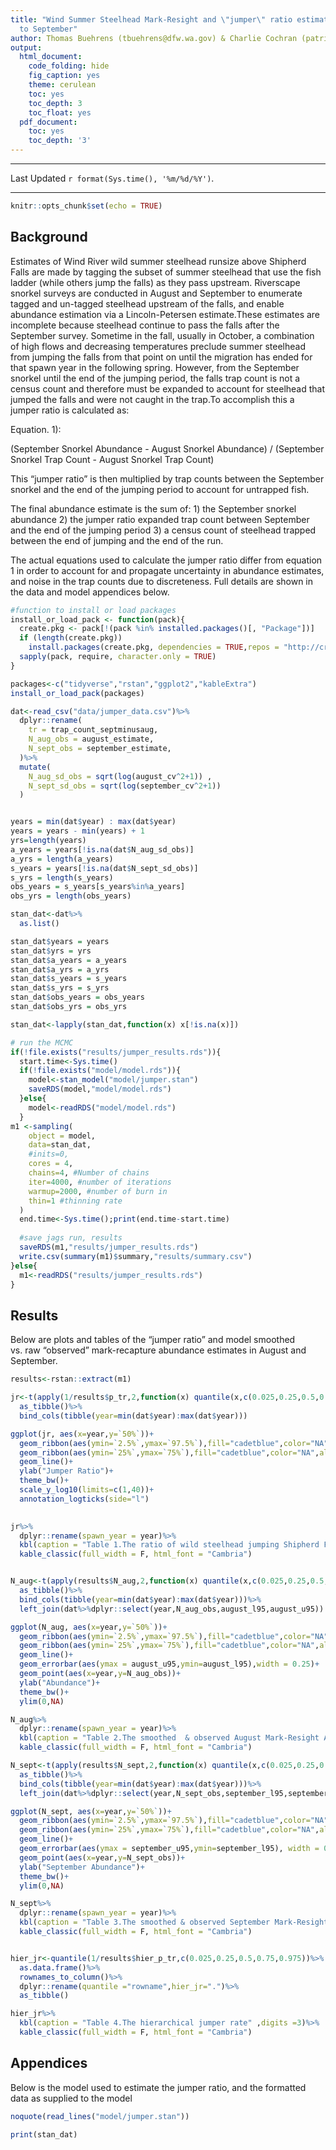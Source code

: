 ```yaml
---
title: "Wind Summer Steelhead Mark-Resight and \"jumper\" ratio estimates from August
  to September"
author: Thomas Buehrens (tbuehrens@dfw.wa.gov) & Charlie Cochran (patrick.cochran@dfw.wa.gov)
output:
  html_document:
    code_folding: hide
    fig_caption: yes
    theme: cerulean
    toc: yes
    toc_depth: 3
    toc_float: yes
  pdf_document:
    toc: yes
    toc_depth: '3'
---
```

<script>
   $(document).ready(function() {
     $head = $('#header');
     $head.prepend('<img src=\"https://privatelands.wdfw.wa.gov/wdfwlogo_clrnotxt.png"\" style=\"float: right;width: 150px;\"/>')
   });
</script>

***

Last Updated `r format(Sys.time(), '%m/%d/%Y')`.

***

```r
knitr::opts_chunk$set(echo = TRUE)
```

## Background
Estimates of Wind River wild summer steelhead runsize above Shipherd Falls are made by tagging the subset of summer steelhead that use the fish ladder (while others jump the falls) as they pass upstream. Riverscape snorkel surveys are conducted in August and September to enumerate tagged and un-tagged steelhead upstream of the falls, and enable abundance estimation via a Lincoln-Petersen estimate.These estimates are incomplete because steelhead continue to pass the falls after the September survey. Sometime in the fall, usually in October, a combination of high flows and decreasing temperatures preclude summer steelhead from jumping the falls from that point on until the migration has ended for that spawn year in the following spring. However, from the September snorkel until the end of the jumping period, the falls trap count is not a census count and therefore must be expanded to account for steelhead that jumped the falls and were not caught in the trap.To accomplish this a jumper ratio is calculated as:

Equation. 1):

(September Snorkel Abundance - August Snorkel Abundance) / (September Snorkel Trap Count - August Snorkel Trap Count)

This "jumper ratio" is then multiplied by trap counts between the September snorkel and the end of the jumping period to account for untrapped fish.

The final abundance estimate is the sum of:
1) the September snorkel abundance
2) the jumper ratio expanded trap count between September and the end of the jumping period
3) a census count of steelhead trapped between the end of jumping and the end of the run.

The actual equations used to calculate the jumper ratio differ from equation 1 in order to account for and propagate uncertainty in abundance estimates, and noise in the trap counts due to discreteness. Full details are shown in the data and model appendices below.
```r
#function to install or load packages
install_or_load_pack <- function(pack){
  create.pkg <- pack[!(pack %in% installed.packages()[, "Package"])]
  if (length(create.pkg))
    install.packages(create.pkg, dependencies = TRUE,repos = "http://cran.us.r-project.org")
  sapply(pack, require, character.only = TRUE)
}

packages<-c("tidyverse","rstan","ggplot2","kableExtra")
install_or_load_pack(packages)
```

```r


dat<-read_csv("data/jumper_data.csv")%>%
  dplyr::rename(
    tr = trap_count_septminusaug,
    N_aug_obs = august_estimate,
    N_sept_obs = september_estimate, 
  )%>%
  mutate(
    N_aug_sd_obs = sqrt(log(august_cv^2+1)) ,
    N_sept_sd_obs = sqrt(log(september_cv^2+1))
  )


years = min(dat$year) : max(dat$year)
years = years - min(years) + 1
yrs=length(years)
a_years = years[!is.na(dat$N_aug_sd_obs)]
a_yrs = length(a_years)
s_years = years[!is.na(dat$N_sept_sd_obs)]
s_yrs = length(s_years)
obs_years = s_years[s_years%in%a_years]
obs_yrs = length(obs_years)

stan_dat<-dat%>%
  as.list()

stan_dat$years = years
stan_dat$yrs = yrs
stan_dat$a_years = a_years
stan_dat$a_yrs = a_yrs
stan_dat$s_years = s_years
stan_dat$s_yrs = s_yrs
stan_dat$obs_years = obs_years
stan_dat$obs_yrs = obs_yrs

stan_dat<-lapply(stan_dat,function(x) x[!is.na(x)])
```

```r
# run the MCMC 
if(!file.exists("results/jumper_results.rds")){
  start.time<-Sys.time()
  if(!file.exists("model/model.rds")){  
    model<-stan_model("model/jumper.stan")
    saveRDS(model,"model/model.rds")
  }else{
    model<-readRDS("model/model.rds")
  }
m1 <-sampling(
    object = model,
    data=stan_dat,
    #inits=0,
    cores = 4,
    chains=4, #Number of chains
    iter=4000, #number of iterations
    warmup=2000, #number of burn in
    thin=1 #thinning rate
  )
  end.time<-Sys.time();print(end.time-start.time)
  
  #save jags run, results
  saveRDS(m1,"results/jumper_results.rds")
  write.csv(summary(m1)$summary,"results/summary.csv")
}else{
  m1<-readRDS("results/jumper_results.rds")
}
```
## Results

Below are plots and tables of the "jumper ratio" and model smoothed vs. raw "observed" mark-recapture abundance estimates in August and September.
```r
results<-rstan::extract(m1)

jr<-t(apply(1/results$p_tr,2,function(x) quantile(x,c(0.025,0.25,0.5,0.75,0.975))))%>%
  as_tibble()%>%
  bind_cols(tibble(year=min(dat$year):max(dat$year)))

ggplot(jr, aes(x=year,y=`50%`))+
  geom_ribbon(aes(ymin=`2.5%`,ymax=`97.5%`),fill="cadetblue",color="NA",alpha=0.5)+
  geom_ribbon(aes(ymin=`25%`,ymax=`75%`),fill="cadetblue",color="NA",alpha=0.5)+
  geom_line()+
  ylab("Jumper Ratio")+
  theme_bw()+
  scale_y_log10(limits=c(1,40))+
  annotation_logticks(side="l")

  
jr%>%
  dplyr::rename(spawn_year = year)%>%
  kbl(caption = "Table 1.The ratio of wild steelhead jumping Shipherd Falls to the number caught in the trap between the August and September Snorkels (aka the `Jumper Ratio')",digits =3)%>%
  kable_classic(full_width = F, html_font = "Cambria")


N_aug<-t(apply(results$N_aug,2,function(x) quantile(x,c(0.025,0.25,0.5,0.75,0.975))))%>%
  as_tibble()%>%
  bind_cols(tibble(year=min(dat$year):max(dat$year)))%>%
  left_join(dat%>%dplyr::select(year,N_aug_obs,august_l95,august_u95))

ggplot(N_aug, aes(x=year,y=`50%`))+
  geom_ribbon(aes(ymin=`2.5%`,ymax=`97.5%`),fill="cadetblue",color="NA",alpha=0.5)+
  geom_ribbon(aes(ymin=`25%`,ymax=`75%`),fill="cadetblue",color="NA",alpha=0.5)+
  geom_line()+
  geom_errorbar(aes(ymax = august_u95,ymin=august_l95),width = 0.25)+
  geom_point(aes(x=year,y=N_aug_obs))+
  ylab("Abundance")+
  theme_bw()+
  ylim(0,NA)

N_aug%>%
  dplyr::rename(spawn_year = year)%>%
  kbl(caption = "Table 2.The smoothed  & observed August Mark-Resight Abundance of Wild Wind River Steelhead",digits =3)%>%
  kable_classic(full_width = F, html_font = "Cambria")

N_sept<-t(apply(results$N_sept,2,function(x) quantile(x,c(0.025,0.25,0.5,0.75,0.975))))%>%
  as_tibble()%>%
  bind_cols(tibble(year=min(dat$year):max(dat$year)))%>%
  left_join(dat%>%dplyr::select(year,N_sept_obs,september_l95,september_u95))

ggplot(N_sept, aes(x=year,y=`50%`))+
  geom_ribbon(aes(ymin=`2.5%`,ymax=`97.5%`),fill="cadetblue",color="NA",alpha=0.5)+
  geom_ribbon(aes(ymin=`25%`,ymax=`75%`),fill="cadetblue",color="NA",alpha=0.5)+
  geom_line()+
  geom_errorbar(aes(ymax = september_u95,ymin=september_l95), width = 0.25)+
  geom_point(aes(x=year,y=N_sept_obs))+
  ylab("September Abundance")+
  theme_bw()+
  ylim(0,NA)

N_sept%>%
  dplyr::rename(spawn_year = year)%>%
  kbl(caption = "Table 3.The smoothed & observed September Mark-Resight Abundance of Wild Wind River Steelhead",digits =3)%>%
  kable_classic(full_width = F, html_font = "Cambria")


hier_jr<-quantile(1/results$hier_p_tr,c(0.025,0.25,0.5,0.75,0.975))%>%
  as.data.frame()%>%
  rownames_to_column()%>%
  dplyr::rename(quantile ="rowname",hier_jr=".")%>%
  as_tibble()

hier_jr%>%
  kbl(caption = "Table 4.The hierarchical jumper rate" ,digits =3)%>%
  kable_classic(full_width = F, html_font = "Cambria")
```

## Appendices
Below is the model used to estimate the jumper ratio, and the formatted data as supplied to the model
```r
noquote(read_lines("model/jumper.stan"))

print(stan_dat)
```